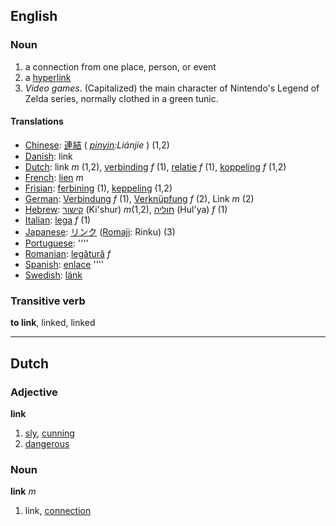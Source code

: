 ==English==

===Noun===

#a connection from one place, person, or event
#a [[hyperlink]]
#''Video games''. (Capitalized) the main character of Nintendo's Legend of Zelda series, normally clothed in a green tunic.

====Translations====

*[[Chinese]]: [[連結]] ( ''[[pinyin]]:Liánjíe'' ) (1,2)
*[[Danish]]: link
*[[Dutch]]: link ''m'' (1,2), [[verbinding]] ''f'' (1), [[relatie]] ''f'' (1), [[koppeling]] ''f'' (1,2)
*[[French]]: [[lien]] ''m''
*[[Frisian]]: [[ferbining]] (1), [[keppeling]] (1,2)
*[[German]]: [[Verbindung]] ''f'' (1), [[Verknüpfung]] ''f'' (2), Link ''m'' (2)
*[[Hebrew]]: [[קישור]] (Ki'shur) ''m''(1,2), [[חוליה]] (Hul'ya) ''f'' (1)
*[[Italian]]: [[lega]] ''f'' (1)
*[[Japanese]]: [[リンク]] ([[Romaji]]: Rinku) (3)
*[[Portuguese]]: [[]] ''''
*[[Romanian]]: [[legătură]] ''f''
*[[Spanish]]: [[enlace]] ''''
*[[Swedish]]: [[länk]]

===Transitive verb===
'''to link''', linked, linked


----
==Dutch==
===Adjective===
'''link'''
# [[sly]], [[cunning]]
# [[dangerous]]
===Noun===
'''link''' ''m''
# link, [[connection]]